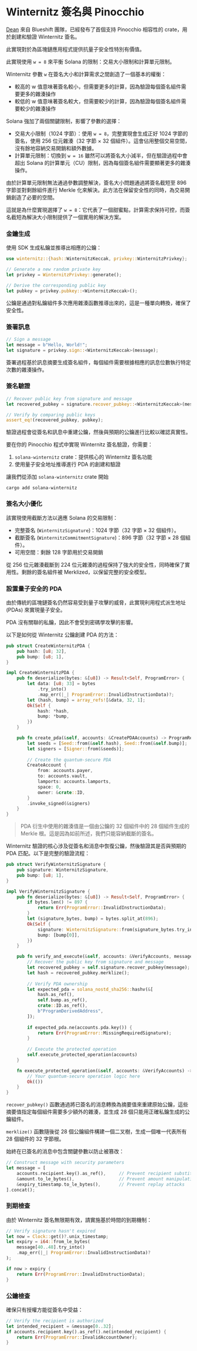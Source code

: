 
# Winternitz 簽名與 Pinocchio

[Dean](https://x.com/deanmlittle) 來自 Blueshift 團隊，已經發布了首個支持 Pinocchio 相容性的 crate，用於創建和驗證 Winternitz 簽名。

此實現對於為區塊鏈應用程式提供抗量子安全性特別有價值。

<ArticleSection name="Introduction" id="introduction" level="h2" />

此實現使用 `w = 8` 來平衡 Solana 的限制：交易大小限制和計算單元限制。

Winternitz 參數 `w` 在簽名大小和計算需求之間創造了一個基本的權衡：
- 較高的 w 值意味著簽名較小，但需要更多的計算，因為驗證每個簽名組件需要更多的雜湊操作
- 較低的 w 值意味著簽名較大，但需要較少的計算，因為驗證每個簽名組件需要較少的雜湊操作

Solana 強加了兩個關鍵限制，影響了參數的選擇：
- 交易大小限制（1024 字節）：使用 `w = 8`，完整實現會生成正好 1024 字節的簽名，使用 256 位元雜湊（32 字節 × 32 個組件）。這會佔用整個交易空間，沒有餘地容納交易開銷和額外數據。
- 計算單元限制：切換到 `w = 16` 雖然可以將簽名大小減半，但在驗證過程中會超出 Solana 的計算單元（CU）限制，因為每個簽名組件需要顯著更多的雜湊操作。

由於計算單元限制無法通過參數調整解決，簽名大小問題通過將簽名截短至 896 字節並對剩餘組件進行 Merkle 化來解決。此方法在保留安全性的同時，為交易開銷創造了必要的空間。

這就是為什麼實現選擇了 `w = 8`：它代表了一個甜蜜點，計算需求保持可控，而簽名截短為解決大小限制提供了一個實用的解決方案。

### 金鑰生成

使用 SDK 生成私鑰並推導出相應的公鑰：

```rust
use winternitz::{hash::WinternitzKeccak, privkey::WinternitzPrivkey};

// Generate a new random private key
let privkey = WinternitzPrivkey::generate();

// Derive the corresponding public key
let pubkey = privkey.pubkey::<WinternitzKeccak>();
```

公鑰是通過對私鑰組件多次應用雜湊函數推導出來的，這是一種單向轉換，確保了安全性。

### 簽署訊息

```rust
// Sign a message
let message = b"Hello, World!";
let signature = privkey.sign::<WinternitzKeccak>(message);
```

簽署過程基於訊息摘要生成簽名組件，每個組件需要根據相應的訊息位數執行特定次數的雜湊操作。

### 簽名驗證

```rust
// Recover public key from signature and message
let recovered_pubkey = signature.recover_pubkey::<WinternitzKeccak>(message);

// Verify by comparing public keys
assert_eq!(recovered_pubkey, pubkey);
```

驗證過程會從簽名和訊息中重建公鑰，然後與預期的公鑰進行比較以確認真實性。

<ArticleSection name="Implementation" id="implementation" level="h2" />

要在你的 Pinocchio 程式中實現 Winternitz 簽名驗證，你需要：
1. `solana-winternitz` crate：提供核心的 Winternitz 簽名功能
2. 使用量子安全地址推導進行 PDA 的創建和驗證

讓我們從添加 `solana-winternitz` crate 開始

```
cargo add solana-winternitz
```

### 簽名大小優化

該實現使用截斷方法以適應 Solana 的交易限制：
- 完整簽名 (`WinternitzSignature`)：1024 字節（32 字節 × 32 個組件）。
- 截斷簽名 (`WinternitzCommitmentSignature`)：896 字節（32 字節 × 28 個組件）。
- 可用空間：剩餘 128 字節用於交易開銷

從 256 位元雜湊截斷到 224 位元雜湊的過程保持了強大的安全性，同時確保了實用性。剩餘的簽名組件被 Merklized，以保留完整的安全模型。

### 設置量子安全的 PDA

由於傳統的區塊鏈簽名仍然容易受到量子攻擊的威脅，此實現利用程式派生地址 (PDAs) 來實現量子安全。

PDA 沒有關聯的私鑰，因此不會受到密碼學攻擊的影響。

以下是如何從 Winternitz 公鑰創建 PDA 的方法：

```rust
pub struct CreateWinternitzPDA {
    pub hash: [u8; 32],
    pub bump: [u8; 1],
}

impl CreateWinternitzPDA {
    pub fn deserialize(bytes: &[u8]) -> Result<Self, ProgramError> {
        let data: [u8; 33] = bytes
            .try_into()
            .map_err(|_| ProgramError::InvalidInstructionData)?;
        let (hash, bump) = array_refs![&data, 32, 1];
        Ok(Self {
            hash: *hash,
            bump: *bump,
        })
    }

    pub fn create_pda(&self, accounts: &CreatePDAAccounts) -> ProgramResult {
        let seeds = [Seed::from(&self.hash), Seed::from(&self.bump)];
        let signers = [Signer::from(&seeds)];
        
        // Create the quantum-secure PDA
        CreateAccount {
            from: accounts.payer,
            to: accounts.vault,
            lamports: accounts.lamports,
            space: 0,
            owner: &crate::ID,
        }
        .invoke_signed(&signers)
    }
}
```

> PDA 衍生中使用的雜湊值是一個由公鑰的 32 個組件中的 28 個組件生成的 Merkle 根。這是因為如前所述，我們只能容納截斷的簽名。

Winternitz 驗證的核心涉及從簽名和消息中恢復公鑰，然後驗證其是否與預期的 PDA 匹配。以下是完整的驗證流程：

```rust
pub struct VerifyWinternitzSignature {
    pub signature: WinternitzSignature,
    pub bump: [u8; 1],
}

impl VerifyWinternitzSignature {
    pub fn deserialize(bytes: &[u8]) -> Result<Self, ProgramError> {
        if bytes.len() != 897 {
            return Err(ProgramError::InvalidInstructionData);
        }
        let (signature_bytes, bump) = bytes.split_at(896);
        Ok(Self {
            signature: WinternitzSignature::from(signature_bytes.try_into().unwrap()),
            bump: [bump[0]],
        })
    }

    pub fn verify_and_execute(&self, accounts: &VerifyAccounts, message: &[u8]) -> ProgramResult {
        // Recover the public key from signature and message
        let recovered_pubkey = self.signature.recover_pubkey(message);
        let hash = recovered_pubkey.merklize();
        
        // Verify PDA ownership
        let expected_pda = solana_nostd_sha256::hashv(&[
            hash.as_ref(),
            self.bump.as_ref(),
            crate::ID.as_ref(),
            b"ProgramDerivedAddress",
        ]);
        
        if expected_pda.ne(accounts.pda.key()) {
            return Err(ProgramError::MissingRequiredSignature);
        }
        
        // Execute the protected operation
        self.execute_protected_operation(accounts)
    }

    fn execute_protected_operation(&self, accounts: &VerifyAccounts) -> ProgramResult {
        // Your quantum-secure operation logic here
        Ok(())
    }
}
```

`recover_pubkey()` 函數通過將已簽名的消息轉換為摘要值來重建原始公鑰，這些摘要值指定每個組件需要多少額外的雜湊，並生成 28 個只能用正確私鑰生成的公鑰組件。

`merklize()` 函數隨後從 28 個公鑰組件構建一個二叉樹，生成一個唯一代表所有 28 個組件的 32 字節根。

<ArticleSection name="安全考量" id="security-considerations" level="h2" />

始終在已簽名的消息中包含關鍵參數以防止被篡改：

```rust
// Construct message with security parameters
let message = [
    accounts.recipient.key().as_ref(),     // Prevent recipient substitution
    &amount.to_le_bytes(),                 // Prevent amount manipulation
    &expiry_timestamp.to_le_bytes(),       // Prevent replay attacks
].concat();
```

### 到期檢查

由於 Winternitz 簽名無限期有效，請實施基於時間的到期機制：

```rust
// Verify signature hasn't expired
let now = Clock::get()?.unix_timestamp;
let expiry = i64::from_le_bytes(
    message[40..48].try_into()
    .map_err(|_| ProgramError::InvalidInstructionData)?
);

if now > expiry {
    return Err(ProgramError::InvalidInstructionData);
}
```

### 公鑰檢查

確保只有授權方能從簽名中受益：

```rust
// Verify the recipient is authorized
let intended_recipient = &message[0..32];
if accounts.recipient.key().as_ref().ne(intended_recipient) {
    return Err(ProgramError::InvalidAccountOwner);
}
```

